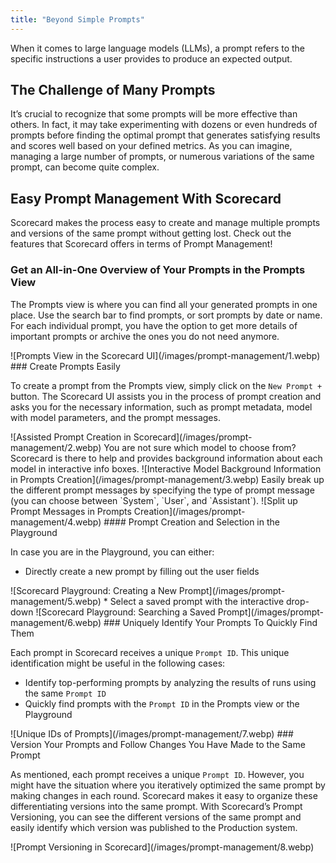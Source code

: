 ```yaml
---
title: "Beyond Simple Prompts"
---
```


<Note>
When it comes to large language models (LLMs), a prompt refers to the specific instructions a user provides to produce an expected output.
</Note>

## The Challenge of Many Prompts

It’s crucial to recognize that some prompts will be more effective than others. In fact, it may take experimenting with dozens or even hundreds of prompts before finding the optimal prompt that generates satisfying results and scores well based on your defined metrics. As you can imagine, managing a large number of prompts, or numerous variations of the same prompt, can become quite complex.

## Easy Prompt Management With Scorecard

Scorecard makes the process easy to create and manage multiple prompts and versions of the same prompt without getting lost. Check out the features that Scorecard offers in terms of Prompt Management!

### Get an All-in-One Overview of Your Prompts in the Prompts View

The Prompts view is where you can find all your generated prompts in one place. Use the search bar to find prompts, or sort prompts by date or name. For each individual prompt, you have the option to get more details of important prompts or archive the ones you do not need anymore.
<Frame caption="Prompts View in the Scorecard UI">
![Prompts View in the Scorecard UI](/images/prompt-management/1.webp)
</Frame>
### Create Prompts Easily

To create a prompt from the Prompts view, simply click on the `New Prompt +` button. The Scorecard UI assists you in the process of prompt creation and asks you for the necessary information, such as prompt metadata, model with model parameters, and the prompt messages.
<Frame caption="Assisted Prompt Creation in Scorecard">
![Assisted Prompt Creation in Scorecard](/images/prompt-management/2.webp)
</Frame>
You are not sure which model to choose from? Scorecard is there to help and provides background information about each model in interactive info boxes.
<Frame caption="Interactive Model Background Information in Prompts Creation">
![Interactive Model Background Information in Prompts Creation](/images/prompt-management/3.webp)
</Frame>
Easily break up the different prompt messages by specifying the type of prompt message (you can choose between `System`, `User`, and `Assistant`).
<Frame caption="Split up Prompt Messages in Prompts Creation">
![Split up Prompt Messages in Prompts Creation](/images/prompt-management/4.webp)
</Frame>
#### Prompt Creation and Selection in the Playground

In case you are in the Playground, you can either:

* Directly create a new prompt by filling out the user fields
<Frame caption="Scorecard Playground: Creating a New Prompt">
![Scorecard Playground: Creating a New Prompt](/images/prompt-management/5.webp)
</Frame>
* Select a saved prompt with the interactive drop-down
<Frame caption="Scorecard Playground: Searching a Saved Prompt">
![Scorecard Playground: Searching a Saved Prompt](/images/prompt-management/6.webp)
</Frame>
### Uniquely Identify Your Prompts To Quickly Find Them

Each prompt in Scorecard receives a unique `Prompt ID`. This unique identification might be useful in the following cases:

* Identify top-performing prompts by analyzing the results of runs using the same `Prompt ID`
* Quickly find prompts with the `Prompt ID` in the Prompts view or the Playground
<Frame caption="Unique IDs of Prompts">
![Unique IDs of Prompts](/images/prompt-management/7.webp)
</Frame>
### Version Your Prompts and Follow Changes You Have Made to the Same Prompt

As mentioned, each prompt receives a unique `Prompt ID`. However, you might have the situation where you iteratively optimized the same prompt by making changes in each round. Scorecard makes it easy to organize these differentiating versions into the same prompt. With Scorecard’s Prompt Versioning, you can see the different versions of the same prompt and easily identify which version was published to the Production system.
<Frame caption="Prompt Versioning in Scorecard">
![Prompt Versioning in Scorecard](/images/prompt-management/8.webp)
</Frame>